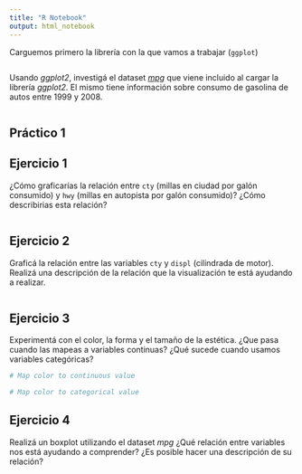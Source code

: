 ```yaml
---
title: "R Notebook"
output: html_notebook
---
```

Carguemos primero la librería con la que vamos a trabajar (`ggplot`)

```r

```

Usando *ggplot2*, investigá el dataset [*mpg*](https://ggplot2.tidyverse.org/reference/mpg.html) que viene incluido al cargar la librería *ggplot2*. El mismo tiene información sobre consumo de gasolina de autos entre 1999 y 2008. 

```r
```


## Práctico 1

## Ejercicio 1

¿Cómo graficarías la relación entre `cty` (millas en ciudad por galón consumido) y `hwy` (millas en autopista por galón consumido)? ¿Cómo describirias esta relación?

```r

```

## Ejercicio 2

Graficá la relación entre las variables `cty` y `displ` (cilindrada de motor). Realizá una descripción de la relación que la visualización te está ayudando a realizar.

```r
```

## Ejercicio 3

Experimentá con el color, la forma y el tamaño de la estética. ¿Que pasa cuando las mapeas a variables continuas? ¿Qué sucede cuando usamos variables categóricas?

```r
# Map color to continuous value
```


```r
# Map color to categorical value
```
## Ejercicio 4

Realizá un boxplot utilizando el dataset *mpg* ¿Qué relación entre variables nos está ayudando a comprender? ¿Es posible hacer una descripción de su relación?

```r

```

